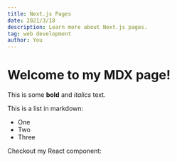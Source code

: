 ```yaml
---
title: Next.js Pages
date: 2021/3/18
description: Learn more about Next.js pages.
tag: web development
author: You
--- 
```

 
 # Welcome to my MDX page!
 
This is some **bold** and _italics_ text.
 
This is a list in markdown:
 
- One
- Two
- Three
 
Checkout my React component:
 
